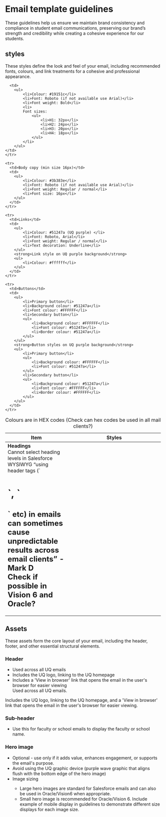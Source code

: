 
<Meta title="Email Guidelines/Template Guidelines" />

# Email template guidelines 

These guidelines help us ensure we maintain brand consistency and compliance in student email communications, preserving our brand’s strength and credibility while creating a cohesive experience for our students. 

## styles

These styles define the look and feel of your email, including recommended fonts, colours, and link treatments for a cohesive and professional appearance.

<table className="uqds-table uqds-table--card uqds-fonts">
<caption>Colours are in HEX codes (Check can hex codes be used in all mail clients?)</caption>
  <thead>
    <tr>
      <th>Item</th>
      <th>Styles</th>
    </tr>
  </thead>

  <tbody>
    <tr>
      <td width="40%">
      <strong>Headings</strong> <br/>
      Cannot select heading levels in Salesforce  WYSIWYG
      “using header tags (`<h1>`, `<h2>` etc) in emails can sometimes cause unpredictable results across email clients” - Mark D 
      <br /> Check if possible in Vision 6 and Oracle?
      </td>

      <td>
        <ul>
            <li>Colour: #19151c</li>
            <li>Font: Roboto (if not available use Arial)</li>
            <li>Font weight: Bold</li>
            <li>
            Font sizes:
                <ul>
                    <li>H1: 32px</li>
                    <li>H2: 24px</li>
                    <li>H3: 20px</li>
                    <li>H4: 18px</li>
                </ul>
            </li>
        </ul>
    </td>
    </tr>

    <tr>
      <td>Body copy (min size 16px)</td>
      <td>
        <ul>
            <li>Colour: #3b383e</li>
            <li>Font: Roboto (if not available use Arial)</li>
            <li>Font weight: Regular / normal</li>
            <li>Font size: 16px</li>
        </ul>
      </td>
    </tr>

    <tr>
      <td>Links</td>
      <td>
        <ul>
            <li>Colour: #51247a (UQ purple) </li>
            <li>Font: Roboto, Arial</li>
            <li>Font weight: Regular / normal</li>
            <li>Text decoration: Underline</li>
        </ul>
        <strong>Link style on UQ purple background</strong>
        <ul>
            <li>Colour: #ffffff</li>
        </ul>        
      </td>
    </tr>

    <tr>
      <td>Buttons</td>
      <td>
        <ul>
            <li>Primary button</li>
            <li>Background colour: #51247a</li>
            <li>Font colour: #FFFFFF</li>
            <li>Secondary button</li>
            <ul>
                <li>Background colour: #FFFFFF</li>
                <li>Font colour: #51247a</li>
                <li>Border colour: #51247a</li>
            </ul>
        </ul>
        <strong>Button styles on UQ purple background</strong>
        <ul>
            <li>Primary button</li>
            <ul>
                <li>Background colour: #FFFFFF</li>
                <li>Font colour: #51247a</li>
            </ul>
            <li>Secondary button</li>
            <ul>
                <li>Background colour: #51247a</li>
                <li>Font colour: #FFFFFF</li>
                <li>Border colour: #FFFFFF</li>
            </ul>
        </ul>       
      </td>
    </tr>

  </tbody>
</table>


## Assets 

These assets form the core layout of your email, including the header, footer, and other essential structural elements. 

### Header 

<ul>
    <li>Used across all UQ emails</li>
    <li>Includes the UQ logo, linking to the UQ homepage</li>
    <li>Includes a 'View in browser' link that opens the email in the user's browser for easier viewing</li>
Used across all UQ emails. 
</ul>

Includes the UQ logo, linking to the UQ homepage, and a 'View in browser' link that opens the email in the user's browser for easier viewing. 

### Sub-header 

<ul>
<li>Use this for faculty or school emails to display the faculty or school name. </li>
</ul>

### Hero image 

<ul>
    <li>Optional - use only if it adds value, enhances engagement, or supports the email's purpose. </li>
    <li>Avoid using the UQ graphic device (purple wave graphic that aligns flush with the bottom edge of the hero image) </li>
    <li>Image sizing </li>
    <ul>
        <li>Large hero images are standard for Salesforce emails and can also be used in Oracle/Vision6 when appropriate.</li>
        <li>Small hero image is recommended for Oracle/Vision 6.  
Include example of mobile display in guidelines to demonstrate different size displays for each image size. </li>
    </ul>
</ul>